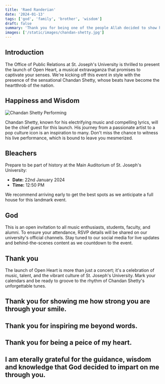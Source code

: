 ```yaml
---
title: 'Raed Randerian'
date: '2024-01-13'
tags: ['god', 'family', 'brother', 'wisdom']
draft: false
summary: 'Thank you for being one of the people Allah decided to show himself to me through.'
images: ['/static/images/chandan-shetty.jpg']
---
```


## Introduction

The Office of Public Relations at St. Joseph's University is thrilled to present the launch of Open Heart, a musical extravaganza that promises to captivate your senses. We're kicking off this event in style with the presence of the sensational Chandan Shetty, whose beats have become the heartthrob of the nation.

## Happiness and Wisdom

![Chandan Shetty Performing](/static/images/chandan-shetty.jpg)

Chandan Shetty, known for his electrifying music and compelling lyrics, will be the chief guest for this launch. His journey from a passionate artist to a pop culture icon is an inspiration to many. Don't miss the chance to witness his live performance, which is bound to leave you mesmerized.

## Bleachers

Prepare to be part of history at the Main Auditorium of St. Joseph's University:

- **Date:** 22nd January 2024
- **Time:** 12:50 PM

We recommend arriving early to get the best spots as we anticipate a full house for this landmark event.

## God

This is an open invitation to all music enthusiasts, students, faculty, and alumni. To ensure your attendance, RSVP details will be shared on our university's official channels. Stay tuned to our social media for live updates and behind-the-scenes content as we countdown to the event.

## Thank you

The launch of Open Heart is more than just a concert; it's a celebration of music, talent, and the vibrant culture of St. Joseph's University. Mark your calendars and be ready to groove to the rhythm of Chandan Shetty's unforgettable tunes.

## Thank you for showing me how strong you are through your smile.

## Thank you for inspiring me beyond words.

## Thank you for being a peice of my heart.

## I am eterally grateful for the guidance, wisdom and knowledge that God decided to impart on me through you.
